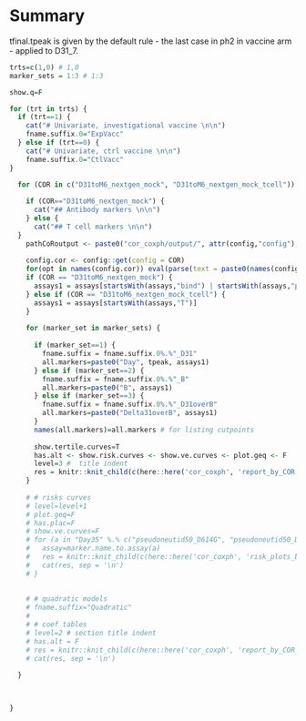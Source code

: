 # Summary

tfinal.tpeak is given by the default rule - the last case in ph2 in vaccine arm - applied to D31_7. 



```r

trts=c(1,0) # 1,0
marker_sets = 1:3 # 1:3

show.q=F

for (trt in trts) {
  if (trt==1) {
    cat("# Univariate, investigational vaccine \n\n")
    fname.suffix.0="ExpVacc"
  } else if (trt==0) {
    cat("# Univariate, ctrl vaccine \n\n")
    fname.suffix.0="CtlVacc"
}

  for (COR in c("D31toM6_nextgen_mock", "D31toM6_nextgen_mock_tcell")) {
      
    if (COR=="D31toM6_nextgen_mock") {
      cat("## Antibody markers \n\n")
    } else {
      cat("## T cell markers \n\n")
  }
    pathCoRoutput <- paste0("cor_coxph/output/", attr(config,"config"), "/", COR)
    
    config.cor <- config::get(config = COR)
    for(opt in names(config.cor)) eval(parse(text = paste0(names(config.cor[opt])," <- config.cor[[opt]]")))
    if (COR == "D31toM6_nextgen_mock") {
      assays1 = assays[startsWith(assays,"bind") | startsWith(assays,"pseud")]
    } else if (COR == "D31toM6_nextgen_mock_tcell") {
      assays1 = assays[startsWith(assays,"T")]
    }
  
    for (marker_set in marker_sets) {
      
      if (marker_set==1) {
        fname.suffix = fname.suffix.0%.%"_D31"
        all.markers=paste0("Day", tpeak, assays1)
      } else if (marker_set==2) {
        fname.suffix = fname.suffix.0%.%"_B"
        all.markers=paste0("B", assays1)
      } else if (marker_set==3) {
        fname.suffix = fname.suffix.0%.%"_D31overB"
        all.markers=paste0("Delta31overB", assays1)
      }
      names(all.markers)=all.markers # for listing cutpoints
    
      show.tertile.curves=T
      has.alt <- show.risk.curves <- show.ve.curves <- plot.geq <- F
      level=3 #  title indent
      res = knitr::knit_child(c(here::here('cor_coxph', 'report_by_COR.Rmd')), quiet = TRUE); cat(res, sep = '\n')
    }
    
    # # risks curves
    # level=level+1
    # plot.geq=F
    # has.plac=F
    # show.ve.curves=F
    # for (a in "Day35" %.% c("pseudoneutid50_D614G", "pseudoneutid50_Delta", "bindSpike_D614", "bindSpike_Delta1")) {
    #   assay=marker.name.to.assay(a)
    #   res = knitr::knit_child(c(here::here('cor_coxph', 'risk_plots_by_assays.Rmd')), quiet = TRUE)
    #   cat(res, sep = '\n')
    # }
  
      
    # # quadratic models
    # fname.suffix="Quadratic"
    # 
    # # coef tables
    # level=2 # section title indent
    # has.alt = F
    # res = knitr::knit_child(c(here::here('cor_coxph', 'report_by_COR_coef.Rmd')), quiet = TRUE)
    # cat(res, sep = '\n')
  
  }
  


}


```
